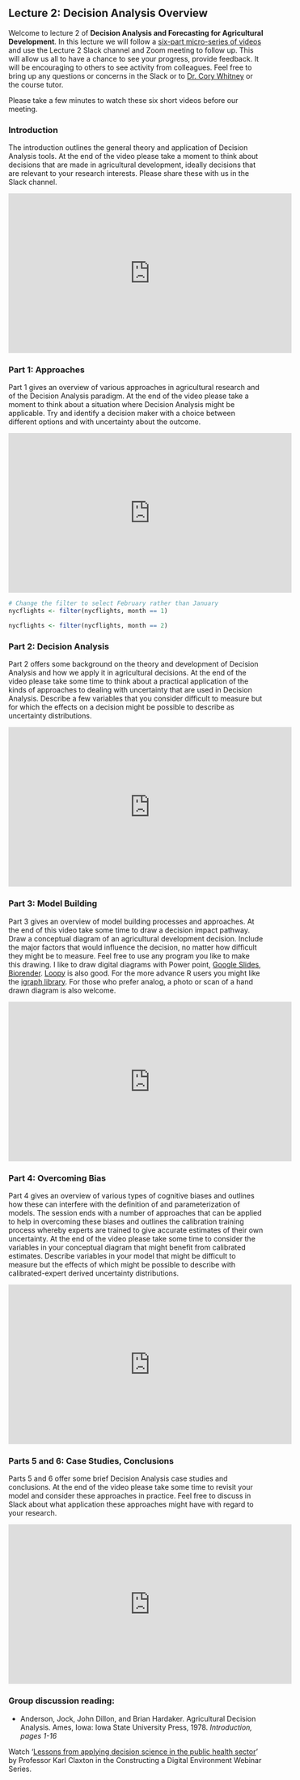 ## Lecture 2: Decision Analysis Overview {#decision_analysis}
<!-- reference with [Decision Analysis](#decision_analysis) -->

Welcome to lecture 2 of **Decision Analysis and Forecasting for Agricultural Development**. In this lecture we will follow a [six-part micro-series of videos](https://www.youtube.com/playlist?list=PLe1C9W5AtEiBzmXFf-XzmXH8NNJjqs0IY) and use the Lecture 2 Slack channel and Zoom meeting to follow up. This will allow us all to have a chance to see your progress, provide feedback. It will be encouraging to others to see activity from colleagues. Feel free to bring up any questions or concerns in the Slack or to [Dr. Cory Whitney](mailto:cory.whitney@uni-bonn.de?subject=[Seminar_2]%20Decision%20Analysis%20Lecture) or the course tutor.

Please take a few minutes to watch these six short videos before our meeting. 

### Introduction

The introduction outlines the general theory and application of Decision Analysis tools. At the end of the video please take a moment to think about decisions that are made in agricultural development, ideally decisions that are relevant to your research interests. Please share these with us in the Slack channel.

<iframe width="560" height="315" src="https://www.youtube.com/embed/7P2YI9-smfU" frameborder="0" allowfullscreen></iframe>


### Part 1: Approaches

Part 1 gives an overview of various approaches in agricultural research and of the Decision Analysis paradigm. At the end of the video please take a moment to think about a situation where Decision Analysis might be applicable. Try and identify a decision maker with a choice between different options and with uncertainty about the outcome.

<iframe width="560" height="315" src="https://www.youtube.com/embed/IRZZokPD3GU" frameborder="0" allowfullscreen></iframe>

```r
# Change the filter to select February rather than January
nycflights <- filter(nycflights, month == 1)
```

```r
nycflights <- filter(nycflights, month == 2)
```

### Part 2: Decision Analysis

Part 2 offers some background on the theory and development of Decision Analysis and how we apply it in agricultural decisions. At the end of the video please take some time to think about a practical application of the kinds of approaches to dealing with uncertainty that are used in Decision Analysis. Describe a few variables that you consider difficult to measure but for which the effects on a decision might be possible to describe as uncertainty distributions.

<iframe width="560" height="315" src="https://www.youtube.com/embed/UvLiq85W398" frameborder="0" allowfullscreen></iframe>

### Part 3: Model Building

Part 3 gives an overview of model building processes and approaches. At the end of this video take some time to draw a decision impact pathway. Draw a conceptual diagram of an agricultural development decision. Include the major factors that would influence the decision, no matter how difficult they might be to measure. Feel free to use any program you like to make this drawing. I like to draw digital diagrams with Power point, [Google Slides](https://www.google.com/slides/about/), [Biorender](https://app.biorender.com/biorender-templates). [Loopy](https://ncase.me/loopy/) is also good. For the more advance R users you might like the [igraph library](https://igraph.org/r/). For those who prefer analog, a photo or scan of a hand drawn diagram is also welcome.

<iframe width="560" height="315" src="https://www.youtube.com/embed/fikoVbnoNOQ" frameborder="0" allowfullscreen></iframe>

### Part 4: Overcoming Bias

Part 4 gives an overview of various types of cognitive biases and outlines how these can interfere with the definition of and parameterization of models. The session ends with a number of approaches that can be applied to help in overcoming these biases and outlines the calibration training process whereby experts are trained to give accurate estimates of their own uncertainty. At the end of the video please take some time to consider the variables in your conceptual diagram that might benefit from calibrated estimates. Describe variables in your model that might be difficult to measure but the effects of which might be possible to describe with calibrated-expert derived uncertainty distributions.

<iframe width="560" height="315" src="https://www.youtube.com/embed/dlUz5XT-u98" frameborder="0" allowfullscreen></iframe>

### Parts 5 and 6: Case Studies, Conclusions

Parts 5 and 6 offer some brief Decision Analysis case studies and conclusions. At the end of the video please take some time to revisit your model and consider these approaches in practice. Feel free to discuss in Slack about what application these approaches might have with regard to your research. 

<iframe width="560" height="315" src="https://www.youtube.com/embed/_Yq4E85a7xM" frameborder="0" allowfullscreen></iframe>

### Group discussion reading: 

- Anderson, Jock, John Dillon, and Brian Hardaker. Agricultural Decision Analysis. Ames, Iowa: Iowa State University Press, 1978. *Introduction, pages 1-16*

<!-- ## Further reading -->

<!-- -	Overview of DA (Hubbard, Anderson, Howard) -->
<!-- -	Brief examples (Vietnam…, Uganda, Calluna…) -->
<!-- -	Hubbard (selected chapters from ‘How to Measure Anything’) -->
<!-- -	Howard (selected chapters from ‘Decision Analysis’ and recorded talks) -->

Watch '[Lessons from applying decision science in the public health sector](https://www.youtube.com/watch?v=f1E3Iv8juC0)' by Professor Karl Claxton in the Constructing a Digital Environment Webinar Series.


